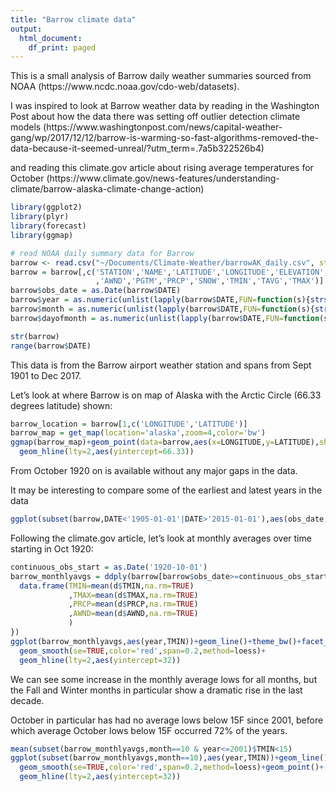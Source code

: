 ```yaml
---
title: "Barrow climate data"
output:
  html_document:
    df_print: paged
---
```


This is a small analysis of Barrow daily weather summaries sourced from NOAA (https://www.ncdc.noaa.gov/cdo-web/datasets). 

I was inspired to look at Barrow weather data by reading in the Washington Post about how the data there was setting off outlier detection climate models (https://www.washingtonpost.com/news/capital-weather-gang/wp/2017/12/12/barrow-is-warming-so-fast-algorithms-removed-the-data-because-it-seemed-unreal/?utm_term=.7a5b322526b4) 

and reading this climate.gov article about rising average temperatures for October (https://www.climate.gov/news-features/understanding-climate/barrow-alaska-climate-change-action)

```r
library(ggplot2)
library(plyr)
library(forecast)
library(ggmap)

# read NOAA daily summary data for Barrow
barrow <- read.csv("~/Documents/Climate-Weather/barrowAK_daily.csv", stringsAsFactors=FALSE)
barrow = barrow[,c('STATION','NAME','LATITUDE','LONGITUDE','ELEVATION','DATE'
                   ,'AWND','PGTM','PRCP','SNOW','TMIN','TAVG','TMAX')]
barrow$obs_date = as.Date(barrow$DATE)
barrow$year = as.numeric(unlist(lapply(barrow$DATE,FUN=function(s){strsplit(s,split='-')[[1]][1]})))
barrow$month = as.numeric(unlist(lapply(barrow$DATE,FUN=function(s){strsplit(s,split='-')[[1]][2]})))
barrow$dayofmonth = as.numeric(unlist(lapply(barrow$DATE,FUN=function(s){strsplit(s,split='-')[[1]][3]})))

str(barrow)
range(barrow$DATE)
```

This data is from the Barrow airport weather station and spans from Sept 1901 to Dec 2017. 

Let's look at where Barrow is on map of Alaska with the Arctic Circle (66.33 degrees latitude) shown:

```r
barrow_location = barrow[1,c('LONGITUDE','LATITUDE')]
barrow_map = get_map(location='alaska',zoom=4,color='bw')
ggmap(barrow_map)+geom_point(data=barrow,aes(x=LONGITUDE,y=LATITUDE),shape=1,color='red',size=3)+
  geom_hline(lty=2,aes(yintercept=66.33))
```

From October 1920 on is available without any major gaps in the data.

It may be interesting to compare some of the earliest and latest years in the data

```r
ggplot(subset(barrow,DATE<'1905-01-01'|DATE>'2015-01-01'),aes(obs_date,TMAX))+geom_point(size=0.1)+geom_line()+theme_bw()+facet_grid(~I(DATE>'1915-01-01'),scales='free_x')
```

Following the climate.gov article, let's look at monthly averages over time starting in Oct 1920:

```r
continuous_obs_start = as.Date('1920-10-01')
barrow_monthlyavgs = ddply(barrow[barrow$obs_date>=continuous_obs_start,],c('year','month'),function(d){
  data.frame(TMIN=mean(d$TMIN,na.rm=TRUE)
             ,TMAX=mean(d$TMAX,na.rm=TRUE)
             ,PRCP=mean(d$PRCP,na.rm=TRUE)
             ,AWND=mean(d$AWND,na.rm=TRUE)
             )
})
ggplot(barrow_monthlyavgs,aes(year,TMIN))+geom_line()+theme_bw()+facet_wrap(~month)+
  geom_smooth(se=TRUE,color='red',span=0.2,method=loess)+
  geom_hline(lty=2,aes(yintercept=32))
```

We can see some increase in the monthly average lows for all months, but the Fall and Winter months in particular show a dramatic rise in the last decade. 

October in particular has had no average lows below 15F since 2001, before which average October lows below 15F occurred 72% of the years.

```r
mean(subset(barrow_monthlyavgs,month==10 & year<=2001)$TMIN<15)
ggplot(subset(barrow_monthlyavgs,month==10),aes(year,TMIN))+geom_line()+theme_bw()+facet_wrap(~month)+
  geom_smooth(se=TRUE,color='red',span=0.2,method=loess)+geom_point()+
  geom_hline(lty=2,aes(yintercept=32))
```


